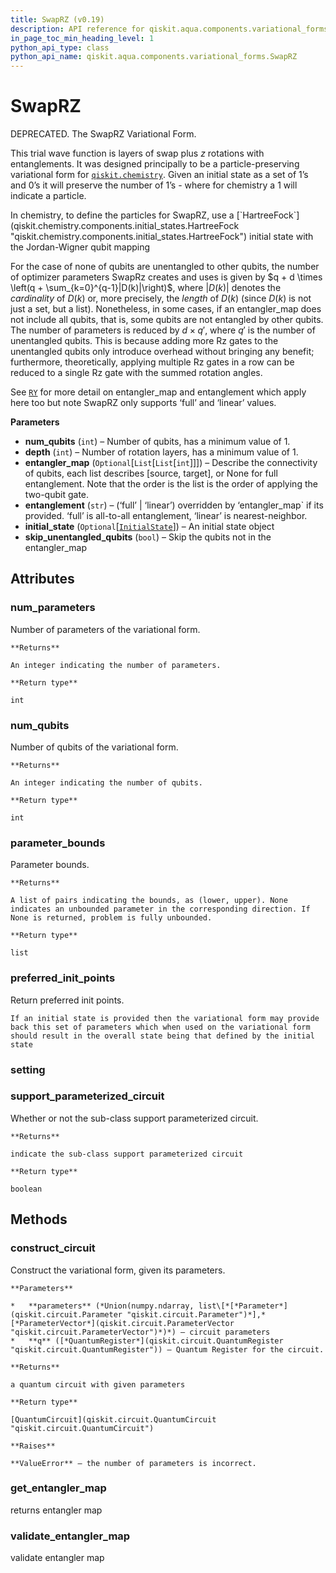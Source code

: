 ```yaml
---
title: SwapRZ (v0.19)
description: API reference for qiskit.aqua.components.variational_forms.SwapRZ in qiskit v0.19
in_page_toc_min_heading_level: 1
python_api_type: class
python_api_name: qiskit.aqua.components.variational_forms.SwapRZ
---
```


# SwapRZ

<Class id="qiskit.aqua.components.variational_forms.SwapRZ" isDedicatedPage={true} github="https://github.com/qiskit-community/qiskit-aqua/tree/stable/0.7/qiskit/aqua/components/variational_forms/swaprz.py" signature="SwapRZ(num_qubits, depth=3, entangler_map=None, entanglement='full', initial_state=None, skip_unentangled_qubits=False)" modifiers="class">
  DEPRECATED. The SwapRZ Variational Form.

  This trial wave function is layers of swap plus $z$ rotations with entanglements. It was designed principally to be a particle-preserving variational form for [`qiskit.chemistry`](qiskit_chemistry#module-qiskit.chemistry "qiskit.chemistry"). Given an initial state as a set of 1’s and 0’s it will preserve the number of 1’s - where for chemistry a 1 will indicate a particle.

  <Admonition title="Note" type="note">
    In chemistry, to define the particles for SwapRZ, use a [`HartreeFock`](qiskit.chemistry.components.initial_states.HartreeFock "qiskit.chemistry.components.initial_states.HartreeFock") initial state with the Jordan-Wigner qubit mapping
  </Admonition>

  For the case of none of qubits are unentangled to other qubits, the number of optimizer parameters SwapRz creates and uses is given by $q + d \times \left(q + \sum_{k=0}^{q-1}|D(k)|\right)$, where $|D(k)|$ denotes the *cardinality* of $D(k)$ or, more precisely, the *length* of $D(k)$ (since $D(k)$ is not just a set, but a list). Nonetheless, in some cases, if an entangler\_map does not include all qubits, that is, some qubits are not entangled by other qubits. The number of parameters is reduced by $d \times q'$, where $q'$ is the number of unentangled qubits. This is because adding more Rz gates to the unentangled qubits only introduce overhead without bringing any benefit; furthermore, theoretically, applying multiple Rz gates in a row can be reduced to a single Rz gate with the summed rotation angles.

  See [`RY`](qiskit.aqua.components.variational_forms.RY "qiskit.aqua.components.variational_forms.RY") for more detail on entangler\_map and entanglement which apply here too but note SwapRZ only supports ‘full’ and ‘linear’ values.

  **Parameters**

  *   **num\_qubits** (`int`) – Number of qubits, has a minimum value of 1.
  *   **depth** (`int`) – Number of rotation layers, has a minimum value of 1.
  *   **entangler\_map** (`Optional`\[`List`\[`List`\[`int`]]]) – Describe the connectivity of qubits, each list describes \[source, target], or None for full entanglement. Note that the order is the list is the order of applying the two-qubit gate.
  *   **entanglement** (`str`) – (‘full’ | ‘linear’) overridden by ‘entangler\_map\` if its provided. ‘full’ is all-to-all entanglement, ‘linear’ is nearest-neighbor.
  *   **initial\_state** (`Optional`\[[`InitialState`](qiskit.aqua.components.initial_states.InitialState "qiskit.aqua.components.initial_states.initial_state.InitialState")]) – An initial state object
  *   **skip\_unentangled\_qubits** (`bool`) – Skip the qubits not in the entangler\_map

  ## Attributes

  <span id="swaprz-num-parameters" />

  ### num\_parameters

  <Attribute id="qiskit.aqua.components.variational_forms.SwapRZ.num_parameters">
    Number of parameters of the variational form.

    **Returns**

    An integer indicating the number of parameters.

    **Return type**

    int
  </Attribute>

  <span id="swaprz-num-qubits" />

  ### num\_qubits

  <Attribute id="qiskit.aqua.components.variational_forms.SwapRZ.num_qubits">
    Number of qubits of the variational form.

    **Returns**

    An integer indicating the number of qubits.

    **Return type**

    int
  </Attribute>

  <span id="swaprz-parameter-bounds" />

  ### parameter\_bounds

  <Attribute id="qiskit.aqua.components.variational_forms.SwapRZ.parameter_bounds">
    Parameter bounds.

    **Returns**

    A list of pairs indicating the bounds, as (lower, upper). None indicates an unbounded parameter in the corresponding direction. If None is returned, problem is fully unbounded.

    **Return type**

    list
  </Attribute>

  <span id="swaprz-preferred-init-points" />

  ### preferred\_init\_points

  <Attribute id="qiskit.aqua.components.variational_forms.SwapRZ.preferred_init_points">
    Return preferred init points.

    If an initial state is provided then the variational form may provide back this set of parameters which when used on the variational form should result in the overall state being that defined by the initial state
  </Attribute>

  <span id="swaprz-setting" />

  ### setting

  <Attribute id="qiskit.aqua.components.variational_forms.SwapRZ.setting" />

  <span id="swaprz-support-parameterized-circuit" />

  ### support\_parameterized\_circuit

  <Attribute id="qiskit.aqua.components.variational_forms.SwapRZ.support_parameterized_circuit">
    Whether or not the sub-class support parameterized circuit.

    **Returns**

    indicate the sub-class support parameterized circuit

    **Return type**

    boolean
  </Attribute>

  ## Methods

  <span id="swaprz-construct-circuit" />

  ### construct\_circuit

  <Function id="qiskit.aqua.components.variational_forms.SwapRZ.construct_circuit" signature="SwapRZ.construct_circuit(parameters, q=None)">
    Construct the variational form, given its parameters.

    **Parameters**

    *   **parameters** (*Union(numpy.ndarray, list\[*[*Parameter*](qiskit.circuit.Parameter "qiskit.circuit.Parameter")*],* [*ParameterVector*](qiskit.circuit.ParameterVector "qiskit.circuit.ParameterVector")*)*) – circuit parameters
    *   **q** ([*QuantumRegister*](qiskit.circuit.QuantumRegister "qiskit.circuit.QuantumRegister")) – Quantum Register for the circuit.

    **Returns**

    a quantum circuit with given parameters

    **Return type**

    [QuantumCircuit](qiskit.circuit.QuantumCircuit "qiskit.circuit.QuantumCircuit")

    **Raises**

    **ValueError** – the number of parameters is incorrect.
  </Function>

  <span id="swaprz-get-entangler-map" />

  ### get\_entangler\_map

  <Function id="qiskit.aqua.components.variational_forms.SwapRZ.get_entangler_map" signature="SwapRZ.get_entangler_map(map_type, num_qubits, offset=0)" modifiers="static">
    returns entangler map
  </Function>

  <span id="swaprz-validate-entangler-map" />

  ### validate\_entangler\_map

  <Function id="qiskit.aqua.components.variational_forms.SwapRZ.validate_entangler_map" signature="SwapRZ.validate_entangler_map(entangler_map, num_qubits)" modifiers="static">
    validate entangler map
  </Function>
</Class>

